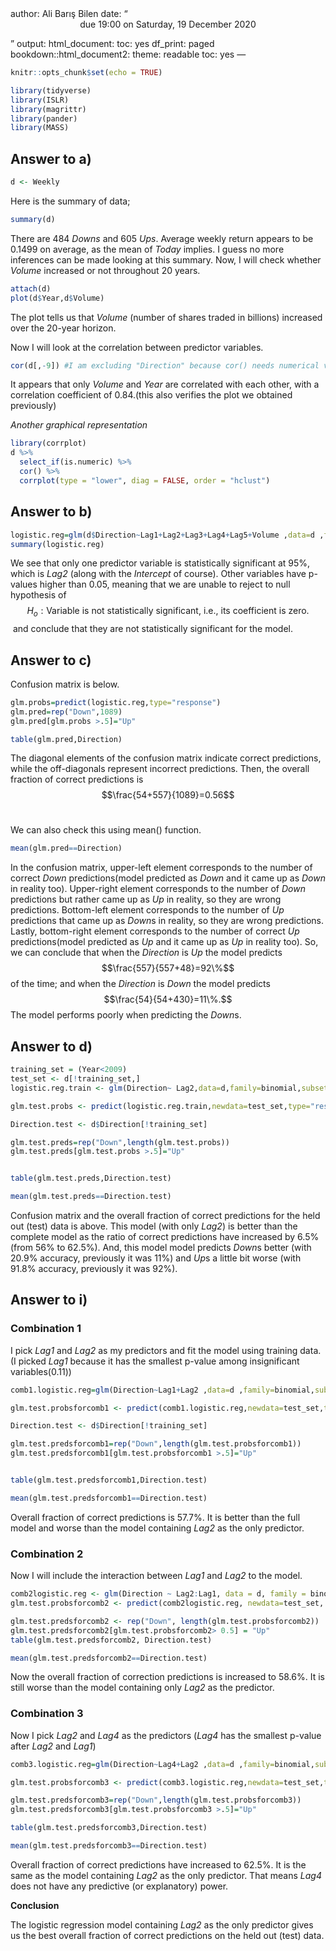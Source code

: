 author: Ali Barış Bilen
date: "<center> due 19:00 on Saturday, 19 December 2020</center>"
output:
  html_document:
    toc: yes
    df_print: paged
  bookdown::html_document2:
    theme: readable
    toc: yes
---

```{r setup, include=FALSE}
knitr::opts_chunk$set(echo = TRUE)
```

```{r}
library(tidyverse)
library(ISLR)
library(magrittr)
library(pander)
library(MASS)
```

## Answer to a)

```{r}
d <- Weekly
```

Here is the summary of data;

```{r}
summary(d)
```

There are 484 *Downs* and 605 *Ups*. Average weekly return appears to be 0.1499 on average, as the mean of *Today* implies. I guess no more inferences can be made looking at this summary. Now, I will check whether *Volume* increased or not throughout 20 years.

```{r}
attach(d)
plot(d$Year,d$Volume)
```

The plot tells us that *Volume* (number of shares traded in billions) increased over the 20-year horizon.

Now I will look at the correlation between predictor variables.

```{r}
cor(d[,-9]) #I am excluding "Direction" because cor() needs numerical values.
```


It appears that only *Volume* and *Year* are correlated with each other, with a correlation coefficient of 0.84.(this also verifies the plot we obtained previously)

*Another graphical representation*

```{r}
library(corrplot)
d %>% 
  select_if(is.numeric) %>% 
  cor() %>% 
  corrplot(type = "lower", diag = FALSE, order = "hclust")
```

## Answer to b)

```{r}
logistic.reg=glm(d$Direction~Lag1+Lag2+Lag3+Lag4+Lag5+Volume ,data=d ,family=binomial)
summary(logistic.reg)
```

We see that only one predictor variable is statistically significant at 95%, which is *Lag2* (along with the *Intercept* of course). Other variables have p-values higher than 0.05, meaning that we are unable to reject to null hypothesis of \ $$ H_o:\text{Variable is not statistically significant, i.e., its coefficient is zero.} $$ \ and conclude that they are not statistically significant for the model. 

## Answer to c)

Confusion matrix is below.

```{r}
glm.probs=predict(logistic.reg,type="response")
glm.pred=rep("Down",1089)
glm.pred[glm.probs >.5]="Up"

table(glm.pred,Direction)
```


The diagonal elements of the confusion matrix indicate correct predictions, while the off-diagonals represent incorrect predictions. Then, the overall fraction of correct predictions is $$\frac{54+557}{1089}=0.56$$ \

We can also check this using mean() function.
```{r}
mean(glm.pred==Direction)
```
In the confusion matrix, upper-left element corresponds to the number of correct *Down* predictions(model predicted as *Down* and it came up as *Down* in reality too). Upper-right element corresponds to the number of *Down* predictions but rather came up as *Up* in reality, so they are wrong predictions. Bottom-left element corresponds to the number of *Up* predictions that came up as *Down*s in reality, so they are wrong predictions. Lastly, bottom-right element corresponds to the number of correct *Up* predictions(model predicted as *Up* and it came up as *Up* in reality too). So, we can conclude that when the *Direction* is *Up* the model predicts $$\frac{557}{557+48}=92\%$$ of the time; and when the *Direction* is *Down* the model predicts $$\frac{54}{54+430}=11\%.$$ The model performs poorly when predicting the *Down*s.

## Answer to d)

```{r}
training_set = (Year<2009)
test_set <- d[!training_set,]
logistic.reg.train <- glm(Direction~ Lag2,data=d,family=binomial,subset=training_set) #we fit the model on training data

glm.test.probs <- predict(logistic.reg.train,newdata=test_set,type="response")

Direction.test <- d$Direction[!training_set]

glm.test.preds=rep("Down",length(glm.test.probs))
glm.test.preds[glm.test.probs >.5]="Up"


table(glm.test.preds,Direction.test)
```


```{r}
mean(glm.test.preds==Direction.test)
```
Confusion matrix and the overall fraction of correct predictions for the held out (test) data is above. This model (with only *Lag2*) is better than the complete model as the ratio of correct predictions have increased by 6.5% (from 56% to 62.5%). And, this model model predicts *Down*s better (with 20.9% accuracy, previously it was 11%) and *Up*s a little bit worse (with 91.8% accuracy, previously it was 92%).

## Answer to i)

### Combination 1

I pick *Lag1* and *Lag2* as my predictors and fit the model using training data. (I picked *Lag1* because it has the smallest p-value among insignificant variables(0.11))

```{r}
comb1.logistic.reg=glm(Direction~Lag1+Lag2 ,data=d ,family=binomial,subset=training_set)
```

```{r}
glm.test.probsforcomb1 <- predict(comb1.logistic.reg,newdata=test_set,type="response")

Direction.test <- d$Direction[!training_set]

glm.test.predsforcomb1=rep("Down",length(glm.test.probsforcomb1))
glm.test.predsforcomb1[glm.test.probsforcomb1 >.5]="Up"


table(glm.test.predsforcomb1,Direction.test)
```


```{r}
mean(glm.test.predsforcomb1==Direction.test)
```
Overall fraction of correct predictions is 57.7%. It is better than the full model and worse than the model containing *Lag2* as the only predictor.

### Combination 2

Now I will include the interaction between *Lag1* and *Lag2* to the model.

```{r}
comb2logistic.reg <- glm(Direction ~ Lag2:Lag1, data = d, family = binomial, subset = training_set)
glm.test.probsforcomb2 <- predict(comb2logistic.reg, newdata=test_set, type = "response")

glm.test.predsforcomb2 <- rep("Down", length(glm.test.probsforcomb2))
glm.test.predsforcomb2[glm.test.probsforcomb2> 0.5] = "Up"
table(glm.test.predsforcomb2, Direction.test)
```
```{r}
mean(glm.test.predsforcomb2==Direction.test)
```
Now  the overall fraction of correction predictions is increased to 58.6%. It is still worse than the model containing only *Lag2* as the predictor.

### Combination 3

Now I pick *Lag2* and *Lag4* as the predictors (*Lag4* has the smallest p-value after *Lag2* and *Lag1*)

```{r}
comb3.logistic.reg=glm(Direction~Lag4+Lag2 ,data=d ,family=binomial,subset=training_set)
```

```{r}
glm.test.probsforcomb3 <- predict(comb3.logistic.reg,newdata=test_set,type="response")

glm.test.predsforcomb3=rep("Down",length(glm.test.probsforcomb3))
glm.test.predsforcomb3[glm.test.probsforcomb3 >.5]="Up"

table(glm.test.predsforcomb3,Direction.test)
```

```{r}
mean(glm.test.predsforcomb3==Direction.test)
```

Overall fraction of correct predictions have increased to 62.5%. It is the same as the model containing *Lag2* as the only predictor. That means *Lag4* does not have any predictive (or explanatory) power.

**Conclusion** 

The logistic regression model containing *Lag2* as the only predictor gives us the best overall fraction of correct predictions on the held out (test) data.











